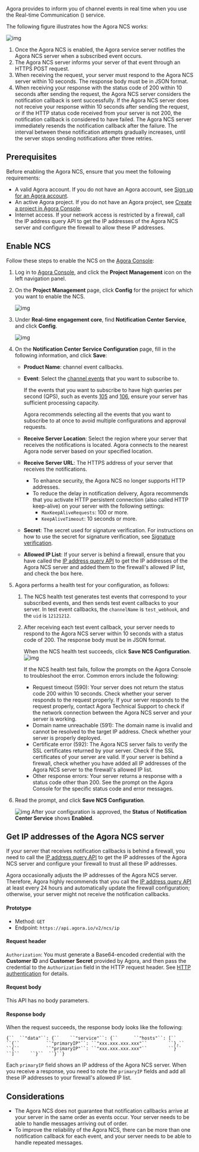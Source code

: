 
Agora provides <Vg k="NCS_LONG" /> to inform you of channel events in real time when you use the Real-time Communication (<Vg k="VSDK" />) service.



The following figure illustrates how the Agora NCS works:

![img](https://confluence.agoralab.co/download/attachments/752921702/NCS%20working%20principle.png?version=1&modificationDate=1650448574091&api=v2)

1. Once the Agora NCS is enabled, the Agora service server notifies the Agora NCS server when a subscribed event occurs.
2. The Agora NCS server informs your server of that event through an HTTPS POST request.
3. When receiving the request, your server must respond to the Agora NCS server within 10 seconds. The response body must be in JSON format.
4. When receiving your response with the status code of 200 within 10 seconds after sending the request, the Agora NCS server considers the notification callback is sent successfully. If the Agora NCS server does not receive your response within 10 seconds after sending the request, or if the HTTP status code received from your server is not 200, the notification callback is considered to have failed. The Agora NCS server immediately resends the notification callback after the failure. The interval between these notification attempts gradually increases, until the server stops sending notifications after three retries.

## Prerequisites

Before enabling the Agora NCS, ensure that you meet the following requirements:

- A valid Agora account. If you do not have an Agora account, see [Sign up for an Agora account](manage-agora-account#sign-up-and-log-in).
- An active Agora project. If you do not have an Agora project, see [Create a project in Agora Console](manage-agora-account#create-an-agora-project).
- Internet access. If your network access is restricted by a firewall, call the IP address query API to get the IP addresses of the Agora NCS server and configure the firewall to allow these IP addresses.

## Enable NCS

Follow these steps to enable the NCS on the [Agora Console](https://console.agora.io/):

1. Log in to [Agora Console](https://console.agora.io/), and click the **Project Management** icon on the left navigation panel.

2. On the **Project Management** page, click **Config** for the project for which you want to enable the NCS.

   ![img](https://web-cdn.agora.io/docs-files/1641971710869)

3. Under **Real-time engagement core**, find **Notification Center Service**, and click **Config**.

   ![img](https://confluence.agoralab.co/download/attachments/752921702/NCS%20Config%201.png?version=1&modificationDate=1650359276982&api=v2)

4. On the **Notification Center Service Configuration** page, fill in the following information, and click **Save**:

   - **Product Name**: <Vg k="VSDK" /> channel event callbacks.

   - **Event**: Select the [channel events](broadcast-streaming-events) that you want to subscribe to. 

     If the events that you want to subscribe to have high queries per second (QPS), such as events [105](https://confluence.agoralab.co/display/TEKP/2.0+Channel+events#id-2.0Channelevents-105audiencejoinchannel) and [106](https://confluence.agoralab.co/display/TEKP/2.0+Channel+events#id-2.0Channelevents-105audiencejoinchannel), ensure your server has sufficient processing capacity.

     Agora recommends selecting all the events that you want to subscribe to at once to avoid multiple configurations and approval requests.

   - **Receive Server Location**: Select the region where your server that receives the notifications is located. Agora connects to the nearest Agora node server based on your specified location.

   - **Receive Server URL**: The HTTPS address of your server that receives the notifications.

     - To enhance security, the Agora NCS no longer supports HTTP addresses.
     - To reduce the delay in notification delivery, Agora recommends that you activate HTTP persistent connection (also called HTTP keep-alive) on your server with the following settings:
       - `MaxKeepAliveRequests`: 100 or more.
       - `KeepAliveTimeout`: 10 seconds or more.

   - **Secret**: The secret used for signature verification. For instructions on how to use the secret for signature verification, see [Signature verification](signature-verification).

   - **Allowed IP List**: If your server is behind a firewall, ensure that you have called the [IP address query API](#get-ip-addresses-of-the-agora-ncs-server) to get the IP addresses of the Agora NCS server and added them to the firewall's allowed IP list, and check the box here.

5. Agora performs a health test for your configuration, as follows:

   1. The NCS health test generates test events that correspond to your subscribed events, and then sends test event callbacks to your server. In test event callbacks, the `channelName` is `test_webhook`, and the `uid` is `12121212`.

   2. After receiving each test event callback, your server needs to respond to the Agora NCS server within 10 seconds with a status code of 200. The response body must be in JSON format.

      When the NCS health test succeeds, click **Save NCS Configuration**.
      ![img](https://confluence.agoralab.co/download/attachments/752921702/NCS%20Config%204.png?version=1&modificationDate=1650378821647&api=v2)

      If the NCS health test fails, follow the prompts on the Agora Console to troubleshoot the error. Common errors include the following:

      - Request timeout (590): Your server does not return the status code 200 within 10 seconds. Check whether your server responds to the request properly. If your server responds to the request properly, contact Agora Technical Support to check if the network connection between the Agora NCS server and your server is working.
      - Domain name unreachable (591): The domain name is invalid and cannot be resolved to the target IP address. Check whether your server is properly deployed.
      - Certificate error (592): The Agora NCS server fails to verify the SSL certificates returned by your server. Check if the SSL certificates of your server are valid. If your server is behind a firewall, check whether you have added all IP addresses of the Agora NCS server to the firewall's allowed IP list.
      - Other response errors: Your server returns a response with a status code other than 200. See the prompt on the Agora Console for the specific status code and error messages. 

6. Read the prompt, and click **Save NCS Configuration**.

   ![img](https://confluence.agoralab.co/download/attachments/752921702/NCS%20Config%205.png?version=1&modificationDate=1650421785780&api=v2)
   After your configuration is approved, the **Status** of **Notification Center Service** shows **Enabled**.

## Get IP addresses of the Agora NCS server

If your server that receives notification callbacks is behind a firewall, you need to call the [IP address query API](#get-ip-addresses-of-the-agora-ncs-server) to get the IP addresses of the Agora NCS server and configure your firewall to trust all these IP addresses.

Agora occasionally adjusts the IP addresses of the Agora NCS server. Therefore, Agora highly recommends that you call the [IP address query API](#get-ip-addresses-of-the-agora-ncs-server) at least every 24 hours and automatically update the firewall configuration; otherwise, your server might not receive the notification callbacks.

#### Prototype

- Method: `GET`
- Endpoint: `https://api.agora.io/v2/ncs/ip`

#### Request header

`Authorization`: You must generate a Base64-encoded credential with the **Customer ID** and **Customer Secret** provided by Agora, and then pass the credential to the `Authorization` field in the HTTP request header. See [HTTP authentication](restful-authentication) for details.

#### Request body

This API has no body parameters.

#### Response body

When the request succeeds, the response body looks like the following:

```
{``  ``"data"``: {``    ``"service"``: {``      ``"hosts"``: [``        ``{``          ``"primaryIP"``: ``"xxx.xxx.xxx.xxx"``        ``},``        ``{``          ``"primaryIP"``: ``"xxx.xxx.xxx.xxx"``        ``}``      ``]``    ``}``  ``}``}
```

Each `primaryIP` field shows an IP address of the Agora NCS server. When you receive a response, you need to note the `primaryIP` fields and add all these IP addresses to your firewall's allowed IP list.

## Considerations

- The Agora NCS does not guarantee that notification callbacks arrive at your server in the same order as events occur. Your server needs to be able to handle messages arriving out of order.
- To improve the reliability of the Agora NCS, there can be more than one notification callback for each event, and your server needs to be able to handle repeated messages.